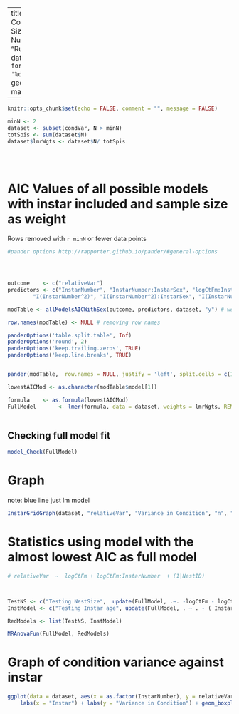 

---
title: "Variance in Condition vs Nest Size Instar As Number"
author: "Ruth Sharpe"
date: "Run on `r format(Sys.time(), '%d %B, %Y')`"
geometry: margin=1cm

---

```{r dataImport,  include = FALSE}
knitr::opts_chunk$set(echo = FALSE, comment = "", message = FALSE)

minN <- 2
dataset <- subset(condVar, N > minN)
totSpis <- sum(dataset$N)
dataset$lmrWgts <- dataset$N/ totSpis





```

AIC Values of all possible models with instar included and sample size as weight
=====================
Rows removed with `r minN` or fewer data points 

```{r kable, results='asis',  echo = FALSE}
#pander options http://rapporter.github.io/pander/#general-options




outcome    <- c("relativeVar")
predictors <- c("InstarNumber", "InstarNumber:InstarSex", "logCtFm:InstarNumber", "logCtFm:InstarNumber:InstarSex", 
		"I(InstarNumber^2)", "I(InstarNumber^2):InstarSex", "I(InstarNumber^2):InstarSex:logCtFm")

modTable <- allModelsAICWithSex(outcome, predictors, dataset, "y") # weights included if "y"

row.names(modTable) <- NULL # removing row names

panderOptions('table.split.table', Inf)
panderOptions('round', 2)
panderOptions('keep.trailing.zeros', TRUE)
panderOptions('keep.line.breaks', TRUE)


pander(modTable,  row.names = NULL, justify = 'left', split.cells = c(1, 2, 61, 2))

lowestAICMod <- as.character(modTable$model[1])

formula    <- as.formula(lowestAICMod)
FullModel       <- lmer(formula, data = dataset, weights = lmrWgts, REML = FALSE)
	
```

Checking full model fit
--------------------


```{r ModelFit, fig.height=3, fig.width=3}

model_Check(FullModel)

```
\pagebreak

Graph
====================
 
note: blue line just lm model
```{r, fig.height=8, fig.width=12, echo = FALSE}


InstarGridGraph(dataset, "relativeVar", "Variance in Condition", "n", "", FullModel, "y")

```


Statistics using model with the almost lowest AIC as full model
====================


```{r Stats,  results='asis', echo = FALSE , comment = "", message = FALSE, warning = FALSE}

# relativeVar  ~  logCtFm + logCtFm:InstarNumber  + (1|NestID)



TestNS <- c("Testing NestSize",  update(FullModel, .~. -logCtFm - logCtFm:InstarNumber))
InstModel <- c("Testing Instar age", update(FullModel, . ~ . - ( InstarNumber + InstarNumber:InstarSex + logCtFm:InstarNumber + I(InstarNumber^2))))

RedModels <- list(TestNS, InstModel)

MRAnovaFun(FullModel, RedModels)


```


Graph of condition variance against instar
====================

```{r, fig.height=6, fig.width=8, echo = FALSE}


ggplot(data = dataset, aes(x = as.factor(InstarNumber), y = relativeVar, fill = InstarSex)) +
	labs(x = "Instar") + labs(y = "Variance in Condition") + geom_boxplot() + mytheme

```
